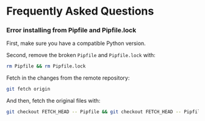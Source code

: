 
# Frequently Asked Questions

<Steps>

### Error installing from Pipfile and Pipfile.lock

First, make sure you have a compatible Python version.

Second, remove the broken `Pipfile` and `Pipfile.lock` with:
```bash
rm Pipfile && rm Pipfile.lock
```

Fetch in the changes from the remote repository:
```bash
git fetch origin
```

And then, fetch the original files with:
```bash
git checkout FETCH_HEAD -- Pipfile && git checkout FETCH_HEAD -- Pipfile.lock
```

</Steps>